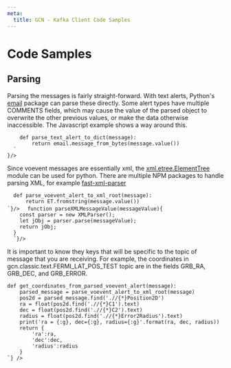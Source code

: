 ```yaml
---
meta:
  title: GCN - Kafka Client Code Samples
---
```



# Code Samples

## Parsing

Parsing the messages is fairly straight-forward. With text alerts, Python's [email](https://docs.python.org/3/library/email.html#module-email) package can parse these directly. Some alert types have multiple COMMENTS fields, which may cause the value of the parsed object to overwrite the other previous values, or make the data otherwise inaccessible. The Javascript example shows a way around this.

<Tabs>
  <Tab label="Python">
    <Highlight language="py"
    code={dedent`

        def parse_text_alert_to_dict(message):
            return email.message_from_bytes(message.value())
      `
    }/>

  </Tab>
  <Tab label="JavaScript">
    <Highlight language="mjs"
      code={dedent`
      function parseMessageValueToJSON(messageValue){
        var splitArray = messageValue.split('\n')
        var result = {}
        for (const row of splitArray){
          let items = row.split(':')
          if(Object.keys(result).indexOf(items[0]) == -1){
            result[items[0]] = items[1].trim()
          }
          else {
            result[items[0]] = [ ...result[items[0]], items[1].trim()]
          }
        }
        return result
      }
      `} />
  </Tab>
</Tabs>

Since voevent messages are essentially xml, the [xml.etree.ElementTree](https://docs.python.org/3/library/xml.etree.elementtree.html) module can be used for python. There are multiple NPM packages to handle parsing XML, for example [fast-xml-parser](https://www.npmjs.com/package/fast-xml-parser)

<Tabs>
  <Tab label="Python">
    <Highlight language='py' 
    code={dedent`

      def parse_voevent_alert_to_xml_root(message):
          return ET.fromstring(message.value())
    `}/>

  </Tab>
  <Tab label="JavaScript">
    <Highlight language='mjs'
      code={dedent`
      const { XMLParser } = require("fast-xml-parser");
  
      function parseXMLMessageValue(messageValue){
        const parser = new XMLParser();
        let jObj = parser.parse(messageValue);
        return jObj;
      }
      `}/>
  </Tab>
</Tabs>

It is important to know they keys that will be specific to the topic of message that you are receiving. For example, the coordinates in gcn.classic.text.FERMI_LAT_POS_TEST topic are in the fields GRB_RA, GRB_DEC, and GRB_ERROR.

<Tabs>
  <Tab label="Python">
    <Highlight language='py'
    code={dedent`
    def get_coordinates_from_text_alert(message):
        alert_dict = parse_text_alert_to_dict(message)
        return {
            'ra': alert_dict['GRB_RA'],
            'dec' : alert_dict['GRB_DEC'],
            'radius' : alert_dict['GRB_ERROR']
        }

    def get_coordinates_from_parsed_voevent_alert(message):
        parsed_message = parse_voevent_alert_to_xml_root(message)
        pos2d = parsed_message.find('.//{*}Position2D')
        ra = float(pos2d.find('.//{*}C1').text)
        dec = float(pos2d.find('.//{*}C2').text)
        radius = float(pos2d.find('.//{*}Error2Radius').text)
        print('ra = {:g}, dec={:g}, radius={:g}'.format(ra, dec, radius))
        return {
            'ra':ra,
            'dec':dec,
            'radius':radius
        }
    `} />

  </Tab>
  <Tab label="JavaScript">
    <Highlight language='mjs'
      code={dedent``} />
  </Tab>
</Tabs>
